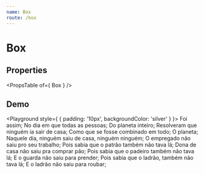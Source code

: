 ```yaml
---
name: Box
route: /box
---
```



# Box

## Properties
<PropsTable of={ Box } />

## Demo
<Playground style={ { padding: '10px', backgroundColor: 'silver' } }>
    <Box>
        Foi assim;
        No dia em que todas as pessoas;
        Do planeta inteiro;
        Resolveram que ninguém ia sair de casa;
        Como que se fosse combinado em todo;
        O planeta;
        Naquele dia, ninguém saiu de casa, ninguém ninguém;
        O empregado não saiu pro seu trabalho;
        Pois sabia que o patrão também não tava lá;
        Dona de casa não saiu pra comprar pão;
        Pois sabia que o padeiro também não tava lá;
        E o guarda não saiu para prender;
        Pois sabia que o ladrão, também não tava lá;
        E o ladrão não saiu para roubar;
    </Box>
</Playground>
